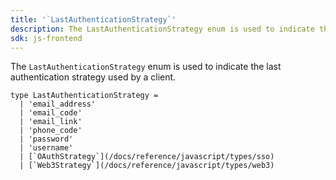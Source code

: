 ```yaml
---
title: '`LastAuthenticationStrategy`'
description: The LastAuthenticationStrategy enum is used to indicate the last authentication strategy used by a client.
sdk: js-frontend
---
```


The `LastAuthenticationStrategy` enum is used to indicate the last authentication strategy used by a client.

```tsx
type LastAuthenticationStrategy =
  | 'email_address'
  | 'email_code'
  | 'email_link'
  | 'phone_code'
  | 'password'
  | 'username'
  | [`OAuthStrategy`](/docs/reference/javascript/types/sso)
  | [`Web3Strategy`](/docs/reference/javascript/types/web3)
```

[client-ref]: /docs/reference/javascript/client

